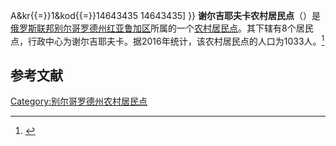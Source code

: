 {{Infobox Settlement
| official_name = 谢尔吉耶夫卡农村居民点
| native_name = Сергиевское сельское поселение
| settlement_type = [[农村居民点|农村居民点]]
| subdivision_type = [[国家|国家]]
| subdivision_type1 = [[州_(俄罗斯)|州]]
| subdivision_type2 = [[区_(苏联)|区]]
| subdivision_name = {{RUS}}
| subdivision_name1 = [[别尔哥罗德州|别尔哥罗德州]]
| subdivision_name2 = [[红亚鲁加区|红亚鲁加区]]
| seat_type = 行政中心
| seat = 谢尔吉耶夫卡
| population_as_of=2016
| population_footnotes = <ref name=stat />
| population_total = 1033
| coordinates_display = inline,title
| latd = 50 | latm = 43 | lats = 12 | latNS = N
| longd = 35 | longm = 38 | longs = 14 | longEW = E
| timezone = [[莫斯科时间|MSK]]
| utc_offset = +3
| blank_name = [[俄罗斯市政土地区划代码|OKTMO编码]]
| blank_info = [http://classif.spb.ru/classificators/view/tma.php?st{{=}}A&kr{{=}}1&kod{{=}}14643435 14643435]
}}
'''谢尔吉耶夫卡农村居民点'''（{{lang-ru|Сергиевское сельское поселение}}）是[[俄罗斯联邦|俄罗斯联邦]][[别尔哥罗德州|别尔哥罗德州]][[红亚鲁加区|红亚鲁加区]]所属的一个[[农村居民点|农村居民点]]。其下辖有8个居民点，行政中心为谢尔吉耶夫卡。据2016年统计，该农村居民点的人口为1033人。<ref name=stat>{{cite web | url = http://www.gubkinadm.ru/gorod/images/stories/foto/okrug/pasportggo.rar | title = Паспорт Губкинского городского округа на 1 января 2016 года | accessdate = 2016-02-02 | archiveurl = https://www.webcitation.org/6ezlnsjoC?url=http://www.gubkinadm.ru/gorod/images/stories/foto/okrug/pasportggo.rar | archivedate = 2016-02-02 | language = ru | deadurl = yes }}</ref>

== 参考文献 ==
{{reflist}}

{{Russia-stub}}

[[Category:别尔哥罗德州农村居民点|Category:别尔哥罗德州农村居民点]]